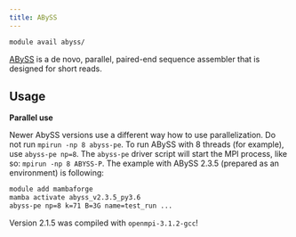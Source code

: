 ```yaml
---
title: ABySS
---
```

```bash
module avail abyss/
```

[ABySS](https://www.bcgsc.ca/resources/software/abyss) is a de novo, parallel, paired-end sequence assembler that is designed for short reads. 

## Usage

**Parallel use**

Newer AbySS versions use a different way how to use parallelization. Do not run `mpirun -np 8 abyss-pe`. To run ABySS with 8 threads (for example), use `abyss-pe np=8`. The `abyss-pe` driver script will start the MPI process, like so: `mpirun -np 8 ABYSS-P`. The example with ABySS 2.3.5 (prepared as an environment) is following:

```bash
module add mambaforge
mamba activate abyss_v2.3.5_py3.6
abyss-pe np=8 k=71 B=3G name=test_run ...
```

Version 2.1.5 was compiled with `openmpi-3.1.2-gcc`! 

